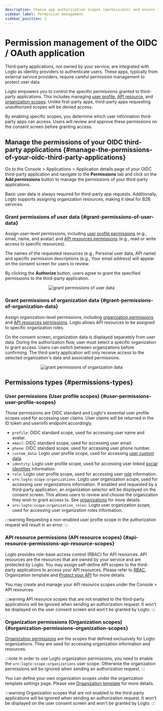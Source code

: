 ```yaml
---
description: Choose app authorization scopes (permissions) and ensure they are clearly shown on the OAuth consent screen.
sidebar_label: Permission management
sidebar_position: 1
---
```


# Permission management of the OIDC / OAuth application

Third-party applications, not owned by your service, are integrated with Logto as identity providers to authenticate users. These apps, typically from external service providers, require careful permission management to protect user data.

Logto empowers you to control the specific permissions granted to third-party applications. This includes managing [user profile](#user-permissions-user-profile-scopes), [API resource](#api-resource-permissions-api-resource-scopes), and [organization scopes](#organization-permissions-organization-scopes). Unlike first-party apps, third-party apps requesting unauthorized scopes will be denied access.

By enabling specific scopes, you determine which user information third-party apps can access. Users will review and approve these permissions on the consent screen before granting access.

## Manage the permissions of your OIDC third-party applications \{#manage-the-permissions-of-your-oidc-third-party-applications}

Go to the <CloudLink to="/applications">Console > Applications > Application details page</CloudLink> of your OIDC third-party application and navigate to the **Permissions** tab and click on the **Add permissions** button to manage the permissions of your third-party applications.

Basic user data is always required for third-party app requests. Additionally, Logto supports assigning organization resources, making it ideal for B2B services.

### Grant permissions of user data \{#grant-permissions-of-user-data}

Assign user-level permissions, including [user profile permissions](#user-permissions-user-profile-scopes) (e.g., email, name, and avatar) and [API resources permissions](#api-resource-permissions-api-resource-scopes) (e.g., read or write access to specific resources).

The names of the requested resources (e.g., Personal user data, API name) and specific permission descriptions (e.g., Your email address) will appear on the consent screen for users to review.

By clicking the **Authorize** button, users agree to grant the specified permissions to the third-party application.

<center>
  <img src="/img/assets/grant-permissions-of-user-data.webp" alt="grant permissions of user data" />
</center>

### Grant permissions of organization data \{#grant-permissions-of-organization-data}

Assign organization-level permissions, including [organization permissions](#organization-permissions-organization-scopes) and [API resources permissions](#api-resource-permissions-api-resource-scopes). Logto allows API resources to be assigned to specific organization roles.

On the consent screen, organization data is displayed separately from user data. During the authorization flow, user must select a specific organization to grant access. Users can switch between organizations before confirming. The third-party application will only receive access to the selected organization's data and associated permissions.

<center>
  <img
    src="/img/assets/grant-permissions-of-organization-data.webp"
    alt="grant permissions of organization data"
  />
</center>

## Permissions types \{#permissions-types}

### User permissions (User profile scopes) \{#user-permissions-user-profile-scopes}

Those permissions are OIDC standard and Logto's essential user profile scopes used for accessing user claims. User claims will be returned in the ID token and userinfo endpoint accordingly.

- `profile`: OIDC standard scope, used for accessing user name and avatar.
- `email`: OIDC standard scope, used for accessing user email.
- `phone`: OIDC standard scope, used for accessing user phone number.
- `custom_data`: Logto user profile scope, used for accessing [user custom data](/user-management/user-data/#custom-data).
- `identity`: Logto user profile scope, used for accessing user linked [social identities](/user-management/user-data/#social-identities) information.
- `role`: Logto user profile scope, used for accessing user [role](/authorization/role-based-access-control) information.
- `urn:logto:scope:organizations`: Logto user organization scope, used for accessing user organizations information. If enabled and requested by a third-party application, an organization selector will be displayed on the consent screen. This allows users to review and choose the organization they wish to grant access to. See [organizations](/organizations) for more details.
- `urn:logto:scope:organization_roles`: Logto user organization scope, used for accessing user organization roles information.

:::warning
Requesting a non-enabled user profile scope in the authorization request will result in an error.
:::

### API resource permissions (API resource scopes) \{#api-resource-permissions-api-resource-scopes}

Logto provides role-base access control (RBAC) for API resources. API resources are the resources that are owned by your service and are protected by Logto. You may assign self-define API scopes to the third-party applications to access your API resources. Please refer to [RBAC](/authorization/role-based-access-control), Organization template and [Protect your API](/authorization/api-resources/protect-your-api/) for more details.

You may create and manage your API resource scopes under the <CloudLink to="/api-resources">Console > API resources</CloudLink>.

:::warning
API resource scopes that are not enabled to the third-party applications will be ignored when sending an authorization request. It won't be displayed on the user consent screen and won't be granted by Logto.
:::

### Organization permissions (Organization scopes) \{#organization-permissions-organization-scopes}

[Organization permissions](/authorization/organization-template) are the scopes that defined exclusively for Logto organizations. They are used for accessing organization information and resources.

:::note
In order to use Logto organization permissions, you need to enable the `urn:logto:scope:organizations` user scope. Otherwise the organization permissions will be ignored when sending an authorization request.
:::

You can define your own organization scopes under the organization template settings page. Please see [Organization template](/authorization/organization-template) for more details.

:::warning
Organization scopes that are not enabled to the third-party applications will be ignored when sending an authorization request. It won't be displayed on the user consent screen and won't be granted by Logto.
:::
